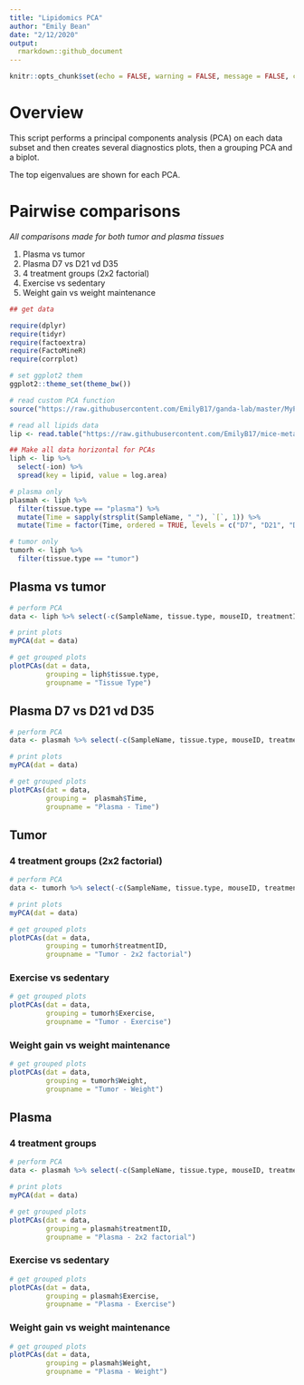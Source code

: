 ---
title: "Lipidomics PCA"
author: "Emily Bean"
date: "2/12/2020"
output:
  rmarkdown::github_document
---

```{r setup, echo = FALSE}

knitr::opts_chunk$set(echo = FALSE, warning = FALSE, message = FALSE, collapse = TRUE)

```

# Overview

This script performs a principal components analysis (PCA) on each data subset and then creates several diagnostics plots, then a grouping PCA and a biplot. 

The top eigenvalues are shown for each PCA.


# Pairwise comparisons  
*All comparisons made for both tumor and plasma tissues*

1. Plasma vs tumor
2. Plasma D7 vs D21 vd D35  
3. 4 treatment groups (2x2 factorial)  
4. Exercise vs sedentary  
5. Weight gain vs weight maintenance  

```{r}
## get data

require(dplyr)
require(tidyr)
require(factoextra)
require(FactoMineR)
require(corrplot)

# set ggplot2 them
ggplot2::theme_set(theme_bw())

# read custom PCA function
source("https://raw.githubusercontent.com/EmilyB17/ganda-lab/master/MyPCAFunction.R")

# read all lipids data
lip <- read.table("https://raw.githubusercontent.com/EmilyB17/mice-metab/master/data/allLipidsCleaned.txt", header = TRUE, stringsAsFactors = FALSE) 

## Make all data horizontal for PCAs
liph <- lip %>% 
  select(-ion) %>% 
  spread(key = lipid, value = log.area)

# plasma only
plasmah <- liph %>% 
  filter(tissue.type == "plasma") %>% 
  mutate(Time = sapply(strsplit(SampleName, "_"), `[`, 1)) %>% 
  mutate(Time = factor(Time, ordered = TRUE, levels = c("D7", "D21", "D35")))

# tumor only
tumorh <- liph %>% 
  filter(tissue.type == "tumor")

```





## Plasma vs tumor

```{r}

# perform PCA
data <- liph %>% select(-c(SampleName, tissue.type, mouseID, treatmentID, Exercise, Weight))

# print plots
myPCA(dat = data)
```


```{r}
# get grouped plots
plotPCAs(dat = data,
         grouping = liph$tissue.type,
         groupname = "Tissue Type")
```


## Plasma D7 vs D21 vd D35 

```{r}

# perform PCA
data <- plasmah %>% select(-c(SampleName, tissue.type, mouseID, treatmentID, Exercise, Weight, Time))

# print plots
myPCA(dat = data)
```


```{r}
# get grouped plots
plotPCAs(dat = data,
         grouping =  plasmah$Time,
         groupname = "Plasma - Time")
```

## Tumor 

### 4 treatment groups (2x2 factorial)

```{r}

# perform PCA
data <- tumorh %>% select(-c(SampleName, tissue.type, mouseID, treatmentID, Exercise, Weight))

# print plots
myPCA(dat = data)
```


```{r}
# get grouped plots
plotPCAs(dat = data,
         grouping = tumorh$treatmentID,
         groupname = "Tumor - 2x2 factorial")
```

### Exercise vs sedentary


```{r}
# get grouped plots
plotPCAs(dat = data,
         grouping = tumorh$Exercise,
         groupname = "Tumor - Exercise")
```

### Weight gain vs weight maintenance


```{r}
# get grouped plots
plotPCAs(dat = data,
         grouping = tumorh$Weight,
         groupname = "Tumor - Weight")
```

## Plasma

### 4 treatment groups

```{r}

# perform PCA
data <- plasmah %>% select(-c(SampleName, tissue.type, mouseID, treatmentID, Exercise, Weight, Time))

# print plots
myPCA(dat = data)
```


```{r}
# get grouped plots
plotPCAs(dat = data,
         grouping = plasmah$treatmentID,
         groupname = "Plasma - 2x2 factorial")
```

### Exercise vs sedentary


```{r}
# get grouped plots
plotPCAs(dat = data,
         grouping = plasmah$Exercise,
         groupname = "Plasma - Exercise")
```

### Weight gain vs weight maintenance


```{r}
# get grouped plots
plotPCAs(dat = data,
         grouping = plasmah$Weight,
         groupname = "Plasma - Weight")
```



